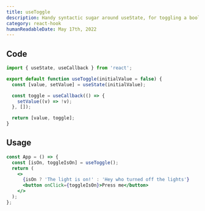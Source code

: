 ```yaml
---
title: useToggle
description: Handy syntactic sugar around useState, for toggling a boolean value on and off.
category: react-hook
humanReadableDate: May 17th, 2022
---
```


## Code

```jsx
import { useState, useCallback } from 'react';

export default function useToggle(initialValue = false) {
  const [value, setValue] = useState(initialValue);

  const toggle = useCallback(() => {
    setValue((v) => !v);
  }, []);

  return [value, toggle];
}
```

## Usage

```jsx
const App = () => {
  const [isOn, toggleIsOn] = useToggle();
  return (
    <>
      {isOn ? 'The light is on!' : 'Hey who turned off the lights'}
      <button onClick={toggleIsOn}>Press me</button>
    </>
  );
};
```
